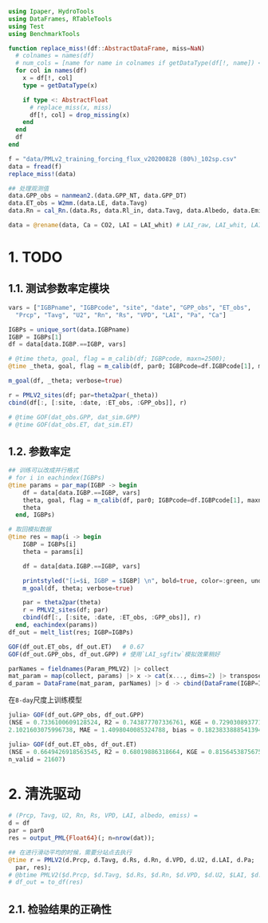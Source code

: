 ```julia
using Ipaper, HydroTools
using DataFrames, RTableTools
using Test
using BenchmarkTools

function replace_miss!(df::AbstractDataFrame, miss=NaN)
  # colnames = names(df)
  # num_cols = [name for name in colnames if getDataType(df[!, name]) <: Number]
  for col in names(df)
    x = df[!, col]
    type = getDataType(x)

    if type <: AbstractFloat
      # replace_miss(x, miss)
      df[!, col] = drop_missing(x)
    end
  end
  df
end

f = "data/PMLv2_training_forcing_flux_v20200828 (80%)_102sp.csv"
data = fread(f)
replace_miss!(data)

## 处理观测值
data.GPP_obs = nanmean2.(data.GPP_NT, data.GPP_DT)
data.ET_obs = W2mm.(data.LE, data.Tavg)
data.Rn = cal_Rn.(data.Rs, data.Rl_in, data.Tavg, data.Albedo, data.Emiss)

data = @rename(data, Ca = CO2, LAI = LAI_whit) # LAI_raw, LAI_whit, LAI_sgfitw
```


# 1. TODO

## 1.1. 测试参数率定模块

```julia
vars = ["IGBPname", "IGBPcode", "site", "date", "GPP_obs", "ET_obs",
  "Prcp", "Tavg", "U2", "Rn", "Rs", "VPD", "LAI", "Pa", "Ca"]

IGBPs = unique_sort(data.IGBPname)
IGBP = IGBPs[1]
df = data[data.IGBP.==IGBP, vars]

# @time theta, goal, flag = m_calib(df; IGBPcode, maxn=2500);
@time _theta, goal, flag = m_calib(df, par0; IGBPcode=df.IGBPcode[1], maxn=2500);

m_goal(df, _theta; verbose=true)

r = PMLV2_sites(df; par=theta2par(_theta))
cbind(df[:, [:site, :date, :ET_obs, :GPP_obs]], r)

# @time GOF(dat_obs.GPP, dat_sim.GPP)
# @time GOF(dat_obs.ET, dat_sim.ET)
```

## 1.2. 参数率定

```julia
## 训练可以改成并行格式
# for i in eachindex(IGBPs)
@time params = par_map(IGBP -> begin
    df = data[data.IGBP.==IGBP, vars]
    theta, goal, flag = m_calib(df, par0; IGBPcode=df.IGBPcode[1], maxn=2500, verbose=false)
    theta
  end, IGBPs)
```

```julia
# 取回模拟数据
@time res = map(i -> begin
    IGBP = IGBPs[i]
    theta = params[i]

    df = data[data.IGBP.==IGBP, vars]

    printstyled("[i=$i, IGBP = $IGBP] \n", bold=true, color=:green, underline=false)
    m_goal(df, theta; verbose=true)

    par = theta2par(theta)
    r = PMLV2_sites(df; par)
    cbind(df[:, [:site, :date, :ET_obs, :GPP_obs]], r)
  end, eachindex(params))
df_out = melt_list(res; IGBP=IGBPs)
```


```julia
GOF(df_out.ET_obs, df_out.ET)   # 0.67
GOF(df_out.GPP_obs, df_out.GPP) # 使用`LAI_sgfitw`模拟效果稍好

parNames = fieldnames(Param_PMLV2) |> collect
mat_param = map(collect, params) |> x -> cat(x..., dims=2) |> transpose
d_param = DataFrame(mat_param, parNames) |> d -> cbind(DataFrame(IGBP=IGBPs), d)
```

在`8-day`尺度上训练模型

```julia
julia> GOF(df_out.GPP_obs, df_out.GPP)
(NSE = 0.7336100609128524, R2 = 0.743877707336761, KGE = 0.7290308937710843, R = 0.8624834533698377, RMSE = 
2.1021603075996738, MAE = 1.4098040085324788, bias = 0.18238338885413943, bias_perc = 4.8376021107084135, n_valid = 26414)

julia> GOF(df_out.ET_obs, df_out.ET)
(NSE = 0.6649426918563545, R2 = 0.68019886318664, KGE = 0.8156453875675587, R = 0.8247416948273198, RMSE = 0.7324277346700488, MAE = 0.4914732035326359, bias = -0.029484677463582167, bias_perc = -1.8958637090078327, 
n_valid = 21607)
```

# 2. 清洗驱动

```julia
# (Prcp, Tavg, U2, Rn, Rs, VPD, LAI, albedo, emiss) = 
d = df
par = par0
res = output_PML{Float64}(; n=nrow(dat));

## 在进行滑动平均的时候，需要分站点去执行
@time r = PMLV2(d.Prcp, d.Tavg, d.Rs, d.Rn, d.VPD, d.U2, d.LAI, d.Pa; 
  par, res);
# @btime PMLV2($d.Prcp, $d.Tavg, $d.Rs, $d.Rn, $d.VPD, $d.U2, $LAI, $d.Pa; par, res=$res)
# df_out = to_df(res)
```

## 2.1. 检验结果的正确性
